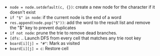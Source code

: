 - `node = node.setdefault(c, {})`: create a new node for the character if it doesn't exist
- `if "$" in node`: if the current node is the end of a word
- `res.append(node.pop("$"))`: add the word to the result list and remove the "$" key to prevent duplicates
- `if not node`: prune the trie to remove dead branches.
- `[dfs`: .. Launch DFS from every cell that matches any trie root key
- `board[i][j] = "#"`: Mark as visited
- `board[i][j] = c`: Restore cell